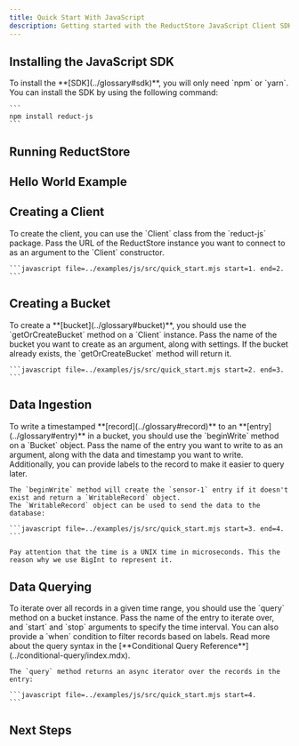 ```yaml
---
title: Quick Start With JavaScript
description: Getting started with the ReductStore JavaScript Client SDK
---
```



<head>
  <link
    rel="canonical"
    href="https://www.reduct.store/docs/getting-started/with-javascript"
  />
</head>

<Intro language="JavaScript" repository="reduct-js" />

## Installing the JavaScript SDK

<InstallSdk>
    To install the **[SDK](../glossary#sdk)**, you will only need `npm` or `yarn`. You can install the SDK by using the following
    command:

    ```
    npm install reduct-js
    ```

</InstallSdk>

## Running ReductStore

<RunReductStore />

## Hello World Example

<UsingSdkSection example={QuickStart} language="JavaScript" />

## Creating a Client

<CreateClientSection>
    To create the client, you can use the `Client` class from the `reduct-js` package. Pass the URL of the
    ReductStore instance you want to connect to as an argument to the `Client` constructor.

    ```javascript file=../examples/js/src/quick_start.mjs start=1. end=2.
    ```

</CreateClientSection>

## Creating a Bucket

<CreateBucketSection>
    To create a **[bucket](../glossary#bucket)**, you should use the `getOrCreateBucket` method on a `Client` instance. Pass the name of the
    bucket you want to create as an argument, along with settings. If the bucket already exists, the `getOrCreateBucket`
    method will return it.

    ```javascript file=../examples/js/src/quick_start.mjs start=2. end=3.
    ```

</CreateBucketSection>

## Data Ingestion

<DataIngestionSection>
    To write a timestamped **[record](../glossary#record)** to an **[entry](../glossary#entry)** in a bucket, you should use the `beginWrite` method on a `Bucket` object.
    Pass the name of the entry you want to write to as an argument, along with the data and timestamp you want to write.
    Additionally, you can provide labels to the record to make it easier to query later.

    The `beginWrite` method will create the `sensor-1` entry if it doesn't exist and return a `WritableRecord` object.
    The `WritableRecord` object can be used to send the data to the database:

    ```javascript file=../examples/js/src/quick_start.mjs start=3. end=4.
    ```

    Pay attention that the time is a UNIX time in microseconds. This the reason why we use BigInt to represent it.

</DataIngestionSection>

## Data Querying

<DataQueryingSection>
    To iterate over all records in a given time range, you should use the `query` method on a bucket instance. Pass the
    name of the entry to iterate over, and `start` and `stop` arguments to specify the time interval. You can also
    provide a `when` condition to filter records based on labels. Read more about the query syntax in
    the [**Conditional Query Reference**](../conditional-query/index.mdx).

    The `query` method returns an async iterator over the records in the entry:

    ```javascript file=../examples/js/src/quick_start.mjs start=4.
    ```

</DataQueryingSection>

## Next Steps

<NextStep />
